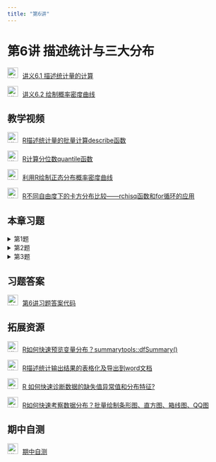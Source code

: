 ```yaml
---
title: "第6讲"
---
```


# 第6讲 描述统计与三大分布

<img src="img/teacher.png" alt="讲义" style="width: 24px; height: 24px;margin-right: 10px">[讲义6.1 描述统计量的计算](https://lizongzhang.github.io/stat/R6.1.html)

<img src="img/teacher.png" alt="讲义" style="width: 24px; height: 24px;margin-right: 10px">[讲义6.2 绘制概率密度曲线](https://lizongzhang.github.io/stat/R6.2.html)

## 教学视频 

<img src="img/video.png" alt="讲义" style="width: 24px; height: 24px;margin-right: 10px">[R描述统计量的批量计算describe函数](https://www.bilibili.com/video/BV1PF411N74S/)

<img src="img/video.png" alt="讲义" style="width: 24px; height: 24px;margin-right: 10px">[R计算分位数quantile函数](https://www.bilibili.com/video/BV1GN4y177GK/)

<img src="img/video.png" alt="讲义" style="width: 24px; height: 24px;margin-right: 10px">[利用R绘制正态分布概率密度曲线](https://www.bilibili.com/video/BV1vr4y1L75F/)

<img src="img/video.png" alt="讲义" style="width: 24px; height: 24px;margin-right: 10px">[R不同自由度下的卡方分布比较——rchisq函数和for循环的应用](https://www.bilibili.com/video/BV1ga411T7vS/)

## 本章习题

<details>
  <summary>第1题</summary>
  
第1题：数据：ggplot2::mpg

要求：将代码与输出结果转成图片后提交。

1.1 报告该数据集中所有定量变量的均值、中位数、最⼤值、最小值、四分位数、⽅差、标准差、偏度和峰度。

1.2 将mpg中的汽车按照drv的不同分为三组（front-wheel, four-wheel, rear-wheel）, 计算各组的cty和hwy的均值、中位数、最⼤值、最小值和标准差。

</details>

<details>
  <summary>第2题</summary>

第2题：绘制概率密度曲线
2.1 在同⼀个坐标系下绘制N(0,1),N(-1,0.25),N(2,4)的概率密度曲线。

2.2 在同⼀个坐标系下绘制N(0,1), t(2), t(5),t(30)的概率密度曲线。

2.3 在同⼀个坐标系下绘制chisq(5), chisq(10), chisq(30)的概率密度曲线。

2.4 同⼀个坐标系下绘制F(2, 5), F(5, 10)的概率密度曲线。

</details>


<details>
  <summary>第3题</summary>

第3题:绘制直方图。
用循环语句完成下列图形的绘制：

3.1 ⽣成1000个服从自由度为4的卡方分布的随机数，绘制其直⽅图。

3.2 ⽣成1000个服从自由度为8的卡方分布的随机数，绘制其直⽅图。

3.3 ⽣成1000个服从自由度为12的卡方分布的随机数，绘制其直⽅图。

3.4 ⽣成1000个服从自由度为16的卡方分布的随机数，绘制其直⽅图。

3.5 ⽣成1000个服从自由度为20的卡方分布的随机数，绘制其直⽅图。

3.6 ⽣成1000个服从自由度为24的卡方分布的随机数，绘制其直⽅图。
</details>
  


## 习题答案 

<img src="img/link.png" alt="讲义" style="width: 24px; height: 24px;margin-right: 10px">[第6讲习题答案代码](https://lizongzhang.github.io/stat/6solution.html)

## 拓展资源 

<img src="img/video.png" alt="讲义" style="width: 24px; height: 24px;margin-right: 10px">[R如何快速预览变量分布？summarytools::dfSummary()](https://www.bilibili.com/video/BV1yj411t71t/)

<img src="img/video.png" alt="讲义" style="width: 24px; height: 24px;margin-right: 10px">[R描述统计输出结果的表格化及导出到word文档](https://www.bilibili.com/video/BV1WN411w7wd/)

<img src="img/video.png" alt="讲义" style="width: 24px; height: 24px;margin-right: 10px">[R 如何快速诊断数据的缺失值异常值和分布特征? ](https://www.bilibili.com/video/BV1yz421f7Uh/)

<img src="img/video.png" alt="讲义" style="width: 24px; height: 24px;margin-right: 10px">[R如何快速考察数据分布？批量绘制条形图、直方图、箱线图、QQ图](https://www.bilibili.com/video/BV1Mx4y1m7mT/)


## 期中自测
<img src="img/link.png" alt="讲义" style="width: 24px; height: 24px;margin-right: 10px">[期中自测](https://lizongzhang.github.io/stat24/quiz.html)


